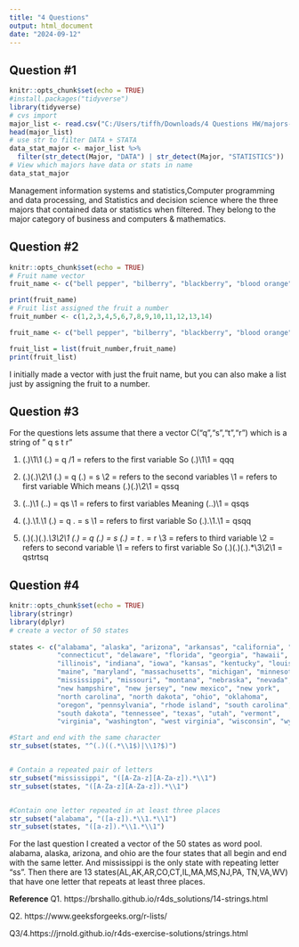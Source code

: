 ---
title: "4 Questions"
output: html_document
date: "2024-09-12"
---
<h2>**Question #1**</h2>
```{r setup, include=TRUE}
knitr::opts_chunk$set(echo = TRUE)
#install.packages("tidyverse")
library(tidyverse)
# cvs import 
major_list <- read.csv("C:/Users/tiffh/Downloads/4 Questions HW/majors-list.csv")
head(major_list)
# use str to filter DATA + STATA 
data_stat_major <- major_list %>%
  filter(str_detect(Major, "DATA") | str_detect(Major, "STATISTICS"))
# View which majors have data or stats in name 
data_stat_major
```
Management information systems and statistics,Computer programming and data 
processing, and Statistics and decision science where the three majors that 
contained data or statistics when filtered. They belong to the major category of 
business and computers & mathematics. 
<h2>**Question #2**</h2>
```{r setup2, include=TRUE}
knitr::opts_chunk$set(echo = TRUE)
# Fruit name vector 
fruit_name <- c("bell pepper", "bilberry", "blackberry", "blood orange", "blueberry", "cantaloupe", "chili pepper", "cloudberry", "elderberry", "lime", "lychee", "mulberry", "olive", "salal berry")

print(fruit_name)
# Fruit list assigned the fruit a number 
fruit_number <- c(1,2,3,4,5,6,7,8,9,10,11,12,13,14)

fruit_name <- c("bell pepper", "bilberry", "blackberry", "blood orange", "blueberry", "cantaloupe", "chili pepper", "cloudberry", "elderberry", "lime", "lychee", "mulberry", "olive", "salal berry")

fruit_list = list(fruit_number,fruit_name)
print(fruit_list)

```
I initially made a vector with just the fruit name, but you can also make a list 
just by assigning the fruit to a number.

<h2>**Question #3**</h2>
For the questions lets assume that there a vector C("q","s","t","r") which is
a string of " q s t r"

1. (.)\1\1
(.) = q
/1 = refers to the first variable 
So (.)\1\1 = qqq

2. (.)(.)\\2\\1
(.) = q
(.) = s
\\2 = refers to the second variables 
\\1 = refers to first variable 
Which means (.)(.)\\2\\1 = qssq

3. (..)\1
(..) = qs
\1 = refers to first variables 
Meaning (..)\1 = qsqs

4. (.).\\1.\\1
(.) = q
. = s
\\1 = refers to first variable 
So (.).\\1.\\1 = qsqq

5. (.)(.)(.).*\\3\\2\\1
(.) = q
(.) = s
(.) = t
.* = r
\\3 = refers to third variable 
\\2 = refers to second variable 
\\1 = refers to first variable 
So (.)(.)(.).*\\3\\2\\1 = qstrtsq

<h2>**Question #4**</h2>
```{r setup4, include=TRUE}
knitr::opts_chunk$set(echo = TRUE)
library(stringr)
library(dplyr)
# create a vector of 50 states 
 
states <- c("alabama", "alaska", "arizona", "arkansas", "california", "colorado", 
            "connecticut", "delaware", "florida", "georgia", "hawaii", "idaho", 
            "illinois", "indiana", "iowa", "kansas", "kentucky", "louisiana", 
            "maine", "maryland", "massachusetts", "michigan", "minnesota", 
            "mississippi", "missouri", "montana", "nebraska", "nevada", 
            "new hampshire", "new jersey", "new mexico", "new york", 
            "north carolina", "north dakota", "ohio", "oklahoma", 
            "oregon", "pennsylvania", "rhode island", "south carolina", 
            "south dakota", "tennessee", "texas", "utah", "vermont", 
            "virginia", "washington", "west virginia", "wisconsin", "wyoming")

#Start and end with the same character
str_subset(states, "^(.)((.*\\1$)|\\1?$)")


# Contain a repeated pair of letters
str_subset("mississippi", "([A-Za-z][A-Za-z]).*\\1")
str_subset(states, "([A-Za-z][A-Za-z]).*\\1")


#Contain one letter repeated in at least three places
str_subset("alabama", "([a-z]).*\\1.*\\1")
str_subset(states, "([a-z]).*\\1.*\\1")
```

For the last question I created a vector of the 50 states as word pool. alabama,
alaska, arizona, and ohio are the four states that all begin and end with the 
same letter. And mississippi is the only state with repeating letter "ss". Then
there are 13 states(AL,AK,AR,CO,CT,IL,MA,MS,NJ,PA,
TN,VA,WV) that have one letter that repeats at least three places. 




**Reference**
Q1. https://brshallo.github.io/r4ds_solutions/14-strings.html

Q2. https://www.geeksforgeeks.org/r-lists/

Q3/4.https://jrnold.github.io/r4ds-exercise-solutions/strings.html
